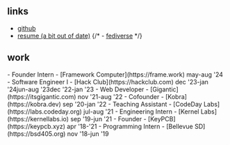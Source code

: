## links
- [github](https://github.com/Merlin04)
- [resume (a bit out of date)](/resume.pdf)
{/* - [fediverse](https://queer.party/@m04) */}

## work
<span class="text-[0.9rem] date-list">
- Founder Intern - [Framework Computer](https://frame.work) <span class="date">may-aug '24</span>
- Software Engineer I - [Hack Club](https://hackclub.com) <span class="date">dec '23-jan '24</span><span class="date">jun-aug '23</span><span class="date">dec '22-jan '23</span>
- Web Developer - [Gigantic](https://itsgigantic.com) <span class="date">nov '21-aug '22</span>
- Cofounder - [Kobra](https://kobra.dev) <span class="date">sep '20-jan '22</span>
- Teaching Assistant - [CodeDay Labs](https://labs.codeday.org) <span class="date">jul-aug '21</span>
- Engineering Intern - [Kernel Labs](https://kernellabs.io) <span class="date">sep '19-jun '21</span>
- Founder - [KeyPCB](https://keypcb.xyz) <span class="date">apr '18-'21</span>
- Programming Intern - [Bellevue SD](https://bsd405.org) <span class="date">nov '18-jun '19</span>
</span>